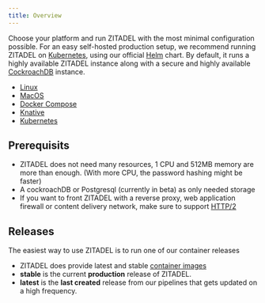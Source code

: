```yaml
---
title: Overview
---
```


Choose your platform and run ZITADEL with the most minimal configuration possible.
For an easy self-hosted production setup, we recommend running ZITADEL on [Kubernetes](https://kubernetes.io/docs/home/), using our official [Helm](https://helm.sh/docs/) chart.
By default, it runs a highly available ZITADEL instance along with a secure and highly available [CockroachDB](https://www.cockroachlabs.com/docs/stable/) instance.

- [Linux](./linux)
- [MacOS](./macos)
- [Docker Compose](./compose)
- [Knative](./knative)
- [Kubernetes](./kubernetes)

## Prerequisits

- ZITADEL does not need many resources, 1 CPU and 512MB memory are more than enough. (With more CPU, the password hashing might be faster)
- A cockroachDB or Postgresql (currently in beta) as only needed storage
- If you want to front ZITADEL with a reverse proxy, web application firewall or content delivery network, make sure to support [HTTP/2](../manage/self-hosted/http2)


## Releases

The easiest way to use ZITADEL is to run one of our container releases

- ZITADEL does provide latest and stable [container images](https://github.com/dennigogo/zitadel/pkgs/container/zitadel)
- **stable** is the current **production** release of ZITADEL.
- **latest** is the **last created** release from our pipelines that gets updated on a high frequency.
